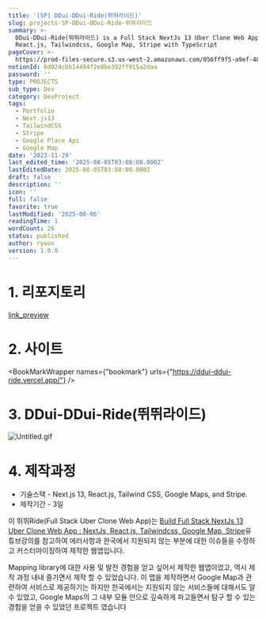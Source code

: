 ```yaml
---
title: '[SP] DDui-DDui-Ride(뛰뛰라이드)'
slug: projects-SP-DDui-DDui-Ride-뛰뛰라이드
summary: >-
  DDui-DDui-Ride(뛰뛰라이드) is a Full Stack NextJs 13 Uber Clone Web App w/ NextJs,
  React.js, Tailwindcss, Google Map, Stripe with TypeScript
pageCover: >-
  https://prod-files-secure.s3.us-west-2.amazonaws.com/056ff9f5-a9ef-486f-8acb-9eef51d06a2d/6831c6ce-9878-410b-a8bd-79d52817ac54/%E1%84%89%E1%85%B3%E1%84%8F%E1%85%B3%E1%84%85%E1%85%B5%E1%86%AB%E1%84%89%E1%85%A3%E1%86%BA_2023-12-04_%E1%84%8B%E1%85%A9%E1%84%92%E1%85%AE_1.15.41.png?X-Amz-Algorithm=AWS4-HMAC-SHA256&X-Amz-Content-Sha256=UNSIGNED-PAYLOAD&X-Amz-Credential=ASIAZI2LB466X5PN7BY2%2F20250806%2Fus-west-2%2Fs3%2Faws4_request&X-Amz-Date=20250806T183557Z&X-Amz-Expires=3600&X-Amz-Security-Token=IQoJb3JpZ2luX2VjEEIaCXVzLXdlc3QtMiJHMEUCIQCpv35LVKcZXzfbPTsNacKsKFbW8QS22A4RX1IzAlU8gAIgS0akGah4X0geo1ozIOeIRgSpMb8uBZ%2FDLKUTu6HTkuwq%2FwMIexAAGgw2Mzc0MjMxODM4MDUiDNeWDP7sFC8xx0%2BAjyrcA%2BHavRzfq7%2B3HjOksLs9etWDqH64F0OIYaEtM3WFjVGgk82bygVc7Wg9%2BUj%2FJ5e8x98v7wLTKeCI%2Fpq4iH75VKTcZIBMTpSlC5aJdyzKOmMrin5ObK4oFoDaxKG3mK%2B9prdZ9RgpjoDAh8NouOQDlCYBJZBZsY10%2Bxld59J2bUb6Y62VmtRf1gUHSz4NDRa%2BXM9XGVB6Gj6bYvLhzOKLOK%2FBozb2GqhwZn1kCi%2FCO3l%2FdhkSS4gMu4Zb4rYnCVqMASHQMINWIQX%2FhMxV9%2FsN6Q7Ew%2FwQyU6kxXonfyt%2FWSWMAXQ24rh%2FMrQNfg59GGOfWnH5mQujOpOvce4VyaV%2FBo%2Fp6zIN%2FWGQrtQmgxRqVpguVknssp7pIwykzohVu4%2FbHtom1HlTDb3E5geweT8BH7O7xEmtad4m%2FX%2BMe7L4b8cWf12JqRKp7Q7Mso0UN2%2FQI%2BY5ChHLK7WbP0sodapBaoVlE1pd%2FpNFo9PPZEH08jbICsZL9%2FRjCMowgrMZrkXL1VllCbDo97mGvm9KSpWQkAOHpgmWNcp1z9eyIfIB%2Bszs9%2FFKXtUiQ7YRohleEv5ifqN8HQSUa9mevUnsE6MVxvANgBbnKK2V3d8rkmifXzU1UcFHmVOKAB0CntXQMIeszsQGOqUBxq49b2s0v2%2Fu19nh%2FWgH5mHIavrm%2Btf7Hwbh4Sui7B3TUSCrRjPKyRHDPRNL6yMqY7BYgBpwLg7NPUpLA3cxnuEiyPnYzNRsAW4mFRWJinFmlFr5HhSjUggu4bzi%2FLz%2FvP37at4EYYQUiRt2k9OJ7mT%2BFkzuMA63UmM8LwfZAidgh7bE%2BGOT1wzYWPzAmNhgOtX2n1mMOsluVZIbxxFSyhv%2FKyQ5&X-Amz-Signature=47c1687c77a2ab5d63e4f3d001dc3740761382f0cd767ae9fb56d8864b9de9e1&X-Amz-SignedHeaders=host&x-amz-checksum-mode=ENABLED&x-id=GetObject
notionId: 6d024cbb14494f2e8be392ff915a2daa
password: ''
type: PROJECTS
sub_type: Dev
category: DevProject
tags:
  - Portfolio
  - Next.js13
  - TailwindCSS
  - Stripe
  - Google Place Api
  - Google Map
date: '2023-11-29'
last_edited_time: '2025-08-05T03:08:00.000Z'
lastEditedDate: 2025-08-05T03:08:00.000Z
draft: false
description: ''
icon: ''
full: false
favorite: true
lastModified: '2025-08-06'
readingTime: 1
wordCount: 26
status: published
author: ryoon
version: 1.0.0
---
```


# 1. 리포지토리


[link_preview](https://github.com/ryoon-with-wisdomtrees/DDui-DDui-Ride)


# 2. 사이트


<BookMarkWrapper names={"bookmark"} urls={"https://ddui-ddui-ride.vercel.app/"} />


# 3. DDui-DDui-Ride(뛰뛰라이드)


![Untitled.gif](https://prod-files-secure.s3.us-west-2.amazonaws.com/056ff9f5-a9ef-486f-8acb-9eef51d06a2d/d43dcd16-d203-4ef2-9a02-2b48d729d26e/Untitled.gif?X-Amz-Algorithm=AWS4-HMAC-SHA256&X-Amz-Content-Sha256=UNSIGNED-PAYLOAD&X-Amz-Credential=ASIAZI2LB466V24O7IC5%2F20250806%2Fus-west-2%2Fs3%2Faws4_request&X-Amz-Date=20250806T183818Z&X-Amz-Expires=3600&X-Amz-Security-Token=IQoJb3JpZ2luX2VjEEIaCXVzLXdlc3QtMiJIMEYCIQCfD6dalaE%2FgxXYZMLuv%2FN6dwWQVQI6utZsWKxdD0Fp%2BwIhAODjlMycEQEZejLILh3vdSO%2FEXxPBwopBOVHgbF1ek8tKv8DCHsQABoMNjM3NDIzMTgzODA1IgyGjkRNNI%2Bum0tTWXwq3AMKGhWCGu%2FRcbN7w69YIkIfzurzv28TGXX7lsHpiqzbv9rLltIUUjbZ1H%2BWOa0H28TzkE6g9fe%2BiK1uJfnX2Teas%2FBuz8d6mI1jr2xmN%2FbCedvCQzKfdLsmTsNL%2Byf9oIqGbJdXPuRNRxnnORY1ugDj1WhwcyzNFpxRw37pK3KQyotUVKnJqg0dMI7VMvM35zaLrixZVEdNHQ51L%2F%2BW6vaVyCjWtckdgPu6NnOm%2BiIeH2JujlmyQzTSa4SB4NOOmilZEdVKXxMzoHteZFrZ1J0WuSoHNs9tiM28wDV7VrvEV8bLy3Y%2Fb0Q88KV7fiSW9B3VlE9c112Xov65sFZQ3in%2FeaRpYFBVgz8NFfZk7FoFXWiOlySiG0OT9QldXe7isTAmenzu%2BthvmDBUVQgs3ropyqT8%2BMEnbS0s48Wyay8%2FsUYbD36gTUmr%2Fx2O7Qm8SZE6ce8IY9LBlrsKHx%2F20Mq1ZBmVqAvIKNiEHdkDb4HLAwmfxMUOSRx2ld3C4ng5HKMOjOBuot5mjp2YB7HYgZ9szyiox2odiyLceoGaHgJ2k8joUZOA2xknHszGutwBTg5Sn1jcoeF5YLoFN%2B8MoK%2F59EboYXPX5oANRjfx3UITX29ID4d9fQScCi4%2BEzDTq87EBjqkAZi4EGkYq0T%2Fr6baBmtFxi4Mwzt50BfgvGOLpvlZiijR0XVU8l%2FKFwkWuLGNzpafcJQWQf%2BaSkjdb8bVXtc8RhYAlfgiJ6poTZRWiYa0zkY9%2BsdZ4OXPXqgiUEJrBvyQEklbXEzuh15VOUzkT40CKH4lNedZuEYufacOlZ1MkhQSHw3M%2F1OpyluoSpq8sIsFE3Bjegv3Neo76Km7EpNDiVwXGVuV&X-Amz-Signature=d5005a45c02bfa31b887545d1856e0e707bbfbd9a00c3ce575fa6d00f95c0959&X-Amz-SignedHeaders=host&x-amz-checksum-mode=ENABLED&x-id=GetObject)


# 4. 제작과정

- 기술스택 - Next.js 13, React.js, Tailwind CSS, Google Maps, and Stripe.
- 제작기간 - 3일

이 뛰뛰Ride(Full Stack Uber Clone Web App)는 [Build Full Stack NextJs 13 Uber Clone Web App : NextJs, React.js, Tailwindcss, Google Map, Stripe](https://www.youtube.com/watch?v=pwsjvnADNGk&t=6594s)유튜브강의를 참고하여 에러사항과 한국에서 지원되지 않는 부분에 대한 이슈들을 수정하고 커스터마이징하여 제작한 웹앱입니다.


Mapping library에 대한 사용 및 발전 경험을 얻고 싶어서 제작한 웹앱이었고, 역시 제작 과정 내내 즐기면서 제작 할 수 있었습니다. 이 앱을 제작하면서 Google Map과 관련하여 서비스로 제공하기는 하지만 한국에서는 지원되지 않는 서비스들에 대해서도 알 수 있었고, Google Maps의 그 내부 모듈 안으로 깊숙하게 파고들면서 탐구 할 수 있는 경험을 얻을 수 있었던 프로젝트 였습니다

